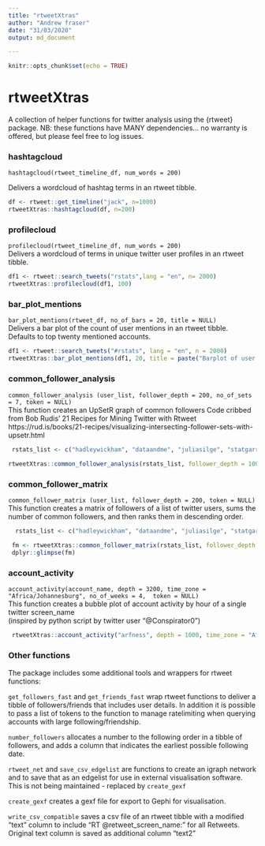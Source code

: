 ```yaml
---
title: "rtweetXtras"
author: "Andrew fraser"
date: "31/03/2020"
output: md_document

---
```





```r
knitr::opts_chunk$set(echo = TRUE)
```

# rtweetXtras

A collection of helper functions for twitter analysis using the {rtweet} package. NB: these functions have MANY dependencies... no warranty is offered, but please feel free to log issues.


### hashtagcloud
`hashtagcloud(rtweet_timeline_df, num_words = 200)`   

Delivers a wordcloud of hashtag terms in an rtweet tibble.

```r
df <- rtweet::get_timeline("jack", n=1000)
rtweetXtras::hashtagcloud(df, n=200)
```


### profilecloud
`profilecloud(rtweet_timeline_df, num_words = 200)`  
Delivers a wordcloud of terms in unique twitter user profiles in an rtweet tibble.  

```r
df1 <- rtweet::search_tweets("rstats",lang = "en", n= 2000)
rtweetXtras::profilecloud(df1, 100)
```

### bar_plot_mentions  
`bar_plot_mentions(rtweet_df, no_of_bars = 20, title = NULL)`  
Delivers a bar plot of the count of user mentions in an rtweet tibble. Defaults to top twenty mentioned accounts.

```r
df1 <- rtweet::search_tweets("#rstats", lang = "en", n = 2000)
rtweetXtras::bar_plot_mentions(df1, 20, title = paste("Barplot of user mentions in twitter search for \"#rstats\"", Sys.Date()))
```

### common_follower_analysis  
 `common_follower_analysis (user_list, follower_depth = 200, no_of_sets = 7, token = NULL)`   
 This function creates an UpSetR graph of common followers
   Code cribbed from Bob Rudis' 21 Recipes for Mining Twitter with Rtweet
   https://rud.is/books/21-recipes/visualizing-intersecting-follower-sets-with-upsetr.html
 
```r
 rstats_list <- c("hadleywickham", "dataandme", "juliasilge", "statgarrett","thomasp85")
 
rtweetXtras::common_follower_analysis(rstats_list, follower_depth = 1000, no_of_sets = 5, token = NULL)
```

### common_follower_matrix  
`common_follower_matrix (user_list, follower_depth = 200, token = NULL)`   
This function creates a matrix of followers of a list of twitter users,
 sums the number of common followers, and then ranks them in descending order.   
```r
  rstats_list <- c("hadleywickham", "dataandme", "juliasilge", "statgarrett","thomasp85")

 fm <- rtweetXtras::common_follower_matrix(rstats_list, follower_depth = 200, token = NULL)
 dplyr::glimpse(fm)
```

### account_activity
`account_activity(account_name, depth = 3200, time_zone = "Africa/Johannesburg", no_of_weeks = 4,  token = NULL)`  
This function creates a bubble plot of account activity by hour of a single twitter screen_name  
 (inspired by python script by twitter user "@Conspirator0")
 
```r
 rtweetXtras::account_activity("arfness", depth = 1000, time_zone = "Africa/Johannesburg", no_of_weeks = 5, token = NULL)
```


### Other functions  

The package includes some additional tools and wrappers for rtweet functions:  

`get_followers_fast` and `get_friends_fast` wrap rtweet functions to deliver a tibble of followers/friends that includes user details. In addition it is possible to pass a list of tokens to the function to manage ratelimiting when querying accounts with large following/friendship.  

`number_followers` allocates a number to the following order in a tibble of followers, and adds a column that indicates the earliest possible following date.  

`rtweet_net` and `save_csv_edgelist` are functions to create an igraph network and to save that as an edgelist for use in external visualisation software.  This is not being maintained - replaced by `create_gexf`  

`create_gexf` creates a gexf file for export to Gephi for visualisation. 

`write_csv_compatible` saves a csv file of an rtweet tibble with a modified "text" column to include "RT @retweet_screen_name: " for all Retweets. Original text column is saved as additional column "text2"





